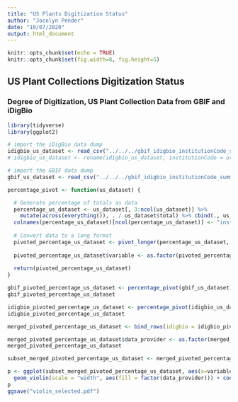 ```yaml
---
title: "US Plants Digitization Status"
author: "Jocelyn Pender"
date: "10/07/2020"
output: html_document
---
```


```r
knitr::opts_chunk$set(echo = TRUE)
knitr::opts_chunk$set(fig.width=8, fig.height=5) 

```

## US Plant Collections Digitization Status

### Degree of Digitization, US Plant Collection Data from GBIF and iDigBio

```r
library(tidyverse)
library(ggplot2)
```


```r
# import the iDigBio data dump
idigbio_us_dataset <- read_csv("../../../gbif_idigbio_institutionCode_summary_cleaned/cleaned_idigbio_us_institutionCode_MIDS_2020-07-13-csv.csv")
# idigbio_us_dataset <- rename(idigbio_us_dataset, institutionCode = or_institutionCode) # consistency with gbif dataset

# import the GBIF data dump
gbif_us_dataset <- read_csv("../../../gbif_idigbio_institutionCode_summary_cleaned/cleaned_gbif_us_institutionCode_MIDS_2020.07.08.csv")
```


```r

percentage_pivot <- function(us_dataset) {

  # Generate percentage of totals as data
  percentage_us_dataset <- us_dataset[, 3:ncol(us_dataset)] %>%
    mutate(across(everything()), . / us_dataset$total) %>% cbind(., us_dataset$institutionCode)
  colnames(percentage_us_dataset)[ncol(percentage_us_dataset)] <- "institutionCode" # clean up yucky column name after cbind operation
  
  # Convert data to a long format
  pivoted_percentage_us_dataset <- pivot_longer(percentage_us_dataset, -institutionCode, names_to = "variable", values_to = "coverage")
  
  pivoted_percentage_us_dataset$variable <- as.factor(pivoted_percentage_us_dataset$variable) # prepare data type for violin plots
  
  return(pivoted_percentage_us_dataset)
}
```

```r
gbif_pivoted_percentage_us_dataset <- percentage_pivot(gbif_us_dataset)
gbif_pivoted_percentage_us_dataset
```


```r
idigbio_pivoted_percentage_us_dataset <- percentage_pivot(idigbio_us_dataset)
idigbio_pivoted_percentage_us_dataset
```


```r
merged_pivoted_percentage_us_dataset <- bind_rows(idigbio = idigbio_pivoted_percentage_us_dataset, gbif = gbif_pivoted_percentage_us_dataset, .id = "data_provider")

merged_pivoted_percentage_us_dataset$data_provider <- as.factor(merged_pivoted_percentage_us_dataset$data_provider) # prepare data type for violin plots
merged_pivoted_percentage_us_dataset
```

```r
subset_merged_pivoted_percentage_us_dataset <- merged_pivoted_percentage_us_dataset %>% filter(variable == "has_image" | variable == "has_identifiedBy" | variable == "has_eventDate" | variable == "has_acceptedNameUsage")

p <- ggplot(subset_merged_pivoted_percentage_us_dataset, aes(x=variable, y=coverage)) + 
  geom_violin(scale = "width", aes(fill = factor(data_provider))) + coord_flip() 
p
ggsave("violin_selected.pdf")
```

